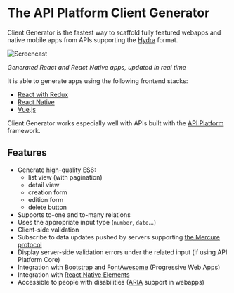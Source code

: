 # The API Platform Client Generator

Client Generator is the fastest way to scaffold fully featured webapps and native mobile apps from APIs supporting the [Hydra](http://www.hydra-cg.com/) format.

![Screencast](images/client-generator-demo.gif)

_Generated React and React Native apps, updated in real time_

It is able to generate apps using the following frontend stacks:

- [React with Redux](react.md)
- [React Native](react-native.md)
- [Vue.js](vuejs.md)

Client Generator works especially well with APIs built with the [API Platform](https://api-platform.com) framework.

## Features

- Generate high-quality ES6:
  - list view (with pagination)
  - detail view
  - creation form
  - edition form
  - delete button
- Supports to-one and to-many relations
- Uses the appropriate input type (`number`, `date`...)
- Client-side validation
- Subscribe to data updates pushed by servers supporting [the Mercure protocol](https://mercure.rocks)
- Display server-side validation errors under the related input (if using API Platform Core)
- Integration with [Bootstrap](https://getbootstrap.com/) and [FontAwesome](https://fontawesome.com/) (Progressive Web Apps)
- Integration with [React Native Elements](https://react-native-training.github.io/react-native-elements/)
- Accessible to people with disabilities ([ARIA](https://www.w3.org/WAI/intro/aria) support in webapps)
